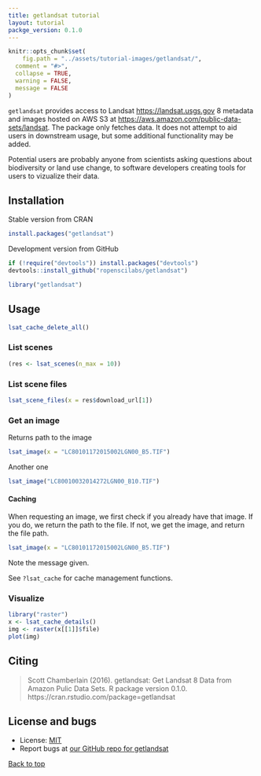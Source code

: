 ```yaml
---
title: getlandsat tutorial
layout: tutorial
packge_version: 0.1.0
---
```


```r
knitr::opts_chunk$set(
	fig.path = "../assets/tutorial-images/getlandsat/",
  comment = "#>",
  collapse = TRUE,
  warning = FALSE,
  message = FALSE
)
```

`getlandsat` provides access to Landsat <https://landsat.usgs.gov> 8 metadata and images hosted on AWS S3 at <https://aws.amazon.com/public-data-sets/landsat>. The package only fetches data. It does not attempt to aid users in downstream usage, but some additional functionality may be added.

Potential users are probably anyone from scientists asking questions about biodiversity or land use change, to software developers creating tools for users to vizualize their data.

<section id="installation">

## Installation

Stable version from CRAN

```r
install.packages("getlandsat")
```

Development version from GitHub

```r
if (!require("devtools")) install.packages("devtools")
devtools::install_github("ropenscilabs/getlandsat")
```

```r
library("getlandsat")
```

<section id="usage">

## Usage


```r
lsat_cache_delete_all()
```


### List scenes

```r
(res <- lsat_scenes(n_max = 10))
```

### List scene files

```r
lsat_scene_files(x = res$download_url[1])
```

### Get an image

Returns path to the image

```r
lsat_image(x = "LC80101172015002LGN00_B5.TIF")
```

Another one

```r
lsat_image("LC80010032014272LGN00_B10.TIF")
```

#### Caching

When requesting an image, we first check if you already have that image. If you do,
we return the path to the file. If not, we get the image, and return the file path.

```r
lsat_image(x = "LC80101172015002LGN00_B5.TIF")
```

Note the message given.

See `?lsat_cache` for cache management functions.

### Visualize

```r
library("raster")
x <- lsat_cache_details()
img <- raster(x[[1]]$file)
plot(img)
```


<section id="citing">

## Citing

> Scott Chamberlain (2016). getlandsat: Get Landsat 8 Data
  from Amazon Pulic Data Sets. R package version 0.1.0.
  https://cran.rstudio.com/package=getlandsat


<section id="license_bugs">

## License and bugs

* License: [MIT](http://opensource.org/licenses/MIT)
* Report bugs at [our GitHub repo for getlandsat](https://github.com/ropenscilabs/getlandsat/issues?state=open)


[Back to top](#top)
